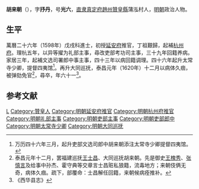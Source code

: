{{明清人物信息框
| 姓名 = 胡来朝
| 原名 =
| 圖片名稱= 
| 圖片大小 =
| 圖片說明 = 
| 最高職務 =巡抚大同等处赞理军务都察院右佥都御史
| 國家 = 大明 
| 爵位 =
| 籍貫 = 直隶真定府赞皇县
| 族裔 = 
| 字號 = 字抒丹，号光六
| 諡號 =
| 出生日期 = 嘉靖四十年辛酉五月二十三日
| 出生地點 = <!---直隶真定府赞皇县--->
| 逝世日期 = 天启元年五月二十八日
| 逝世地點 =
| 墓葬 =
| 配偶 = 配韓氏，继张氏，俱赠恭人，继耿氏，封孺人
| 親屬 = （子）胡默
| 出身 =
* 萬曆二十六年戊戌科同進士出身
| 經歷 =《小伎臆談》一卷
| 著作 =  
}}
'''胡来朝'''（{{bd|1561年||1621年|catIdx=}}），字'''抒丹'''，号'''光六'''，[[直隶|直隶]][[真定府|真定府]][[趙州|趙州]][[贊皇縣|贊皇縣]]蒲泓村人，[[明朝|明朝]]政治人物。

== 生平 ==
萬曆二十六年（1598年）戊戌科進士，初授[[延安府|延安府]]推官，丁祖艱歸，起補[[杭州府|杭州府]]。理杭五年，以异等擢为礼部主事，尋改吏部考功司主事，三十九年回籍养病。家居三年，起補文选司署郎中事主事，四十三年以病回籍调理。四十六年起升太常寺少卿，提督四夷馆<ref>万历四十六年三月，起升吏部文选司郎中胡来朝添注太常寺少卿提督四夷馆。</ref>。再升大同巡抚，泰昌元年（1620年）十二月以病体久痼，被弹劾免官<ref>泰昌元年十二月，罢福建巡抚[[王士昌|王士昌]]、大同巡抚胡来朝。先是御史[[王槐秀|王槐秀]]、[[张慎言|张慎言]]及给事中孙杰、霍守典等交章言士昌赃私狼籍，流毒地方；来朝伎俩无奇，病体久痼。疏下，部覆命：士昌解任回籍，来朝候病痊推补。</ref>，尋卒，年六十一<ref>《西华县志》</ref>。

==参考文献==
{{reflist}}

{{萬曆二十六年戊戌科殿試金榜}}

{{Authority control}}

{{DEFAULTSORT:}}
[[Category:胡姓|L]]
[[Category:贊皇人|Category:贊皇人]]
[[Category:明朝延安府推官|Category:明朝延安府推官]]
[[Category:明朝杭州府推官|Category:明朝杭州府推官]]
[[Category:明朝礼部主事|Category:明朝礼部主事]]
[[Category:明朝吏部主事|Category:明朝吏部主事]]
[[Category:明朝吏部郎中|Category:明朝吏部郎中]]
[[Category:明朝太常寺少卿|Category:明朝太常寺少卿]]
[[Category:明朝大同巡抚|Category:明朝大同巡抚]]